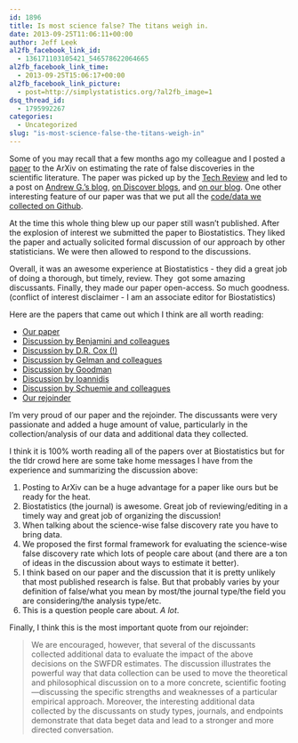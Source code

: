 ```yaml
---
id: 1896
title: Is most science false? The titans weigh in.
date: 2013-09-25T11:06:11+00:00
author: Jeff Leek
al2fb_facebook_link_id:
  - 136171103105421_546578622064665
al2fb_facebook_link_time:
  - 2013-09-25T15:06:17+00:00
al2fb_facebook_link_picture:
  - post=http://simplystatistics.org/?al2fb_image=1
dsq_thread_id:
  - 1795992267
categories:
  - Uncategorized
slug: "is-most-science-false-the-titans-weigh-in"
---
```

Some of you may recall that a few months ago my colleague and I posted a [paper](http://arxiv.org/pdf/1301.3718.pdf) to the ArXiv on estimating the rate of false discoveries in the scientific literature. The paper was picked up by the [Tech Review](http://m.technologyreview.com/view/510126/the-statistical-puzzle-over-how-much-biomedical-research-is-wrong/) and led to a post on [Andrew G.'s blog](http://andrewgelman.com/2013/01/24/i-dont-believe-the-paper-empirical-estimates-suggest-most-published-medical-research-is-true-that-is-the-claim-may-very-well-be-true-but-im-not-at-all-convinced-by-the-analysis-being-used/), [on Discover blogs](http://blogs.discovermagazine.com/neuroskeptic/2013/01/24/is-medical-science-really-86-true/#.UkLqWWTXis0), and [on our blog](http://simplystatistics.org/2013/01/24/why-i-disagree-with-andrew-gelmans-critique-of-my-paper-about-the-rate-of-false-discoveries-in-the-medical-literature/). One other interesting feature of our paper was that we put all the [code/data we collected on Github](https://github.com/jtleek/swfdr).

At the time this whole thing blew up our paper still wasn't published. After the explosion of interest we submitted the paper to Biostatistics. They liked the paper and actually solicited formal discussion of our approach by other statisticians. We were then allowed to respond to the discussions.

Overall, it was an awesome experience at Biostatistics - they did a great job of doing a thorough, but timely, review. They  got some amazing discussants. Finally, they made our paper open-access. So much goodness. (conflict of interest disclaimer - I am an associate editor for Biostatistics)

Here are the papers that came out which I think are all worth reading:

  * [Our paper](http://biostatistics.oxfordjournals.org/content/early/2013/09/24/biostatistics.kxt007.full)
  * [Discussion by Benjamini and colleagues](http://biostatistics.oxfordjournals.org/content/early/2013/09/24/biostatistics.kxt032.full)
  * [Discussion by D.R. Cox (!)](http://biostatistics.oxfordjournals.org/content/early/2013/09/24/biostatistics.kxt033.full)
  * [Discussion by Gelman and colleagues](http://biostatistics.oxfordjournals.org/content/early/2013/09/24/biostatistics.kxt034.full)
  * [Discussion by Goodman](http://biostatistics.oxfordjournals.org/content/early/2013/09/24/biostatistics.kxt035.full)
  * [Discussion by Ioannidis](http://biostatistics.oxfordjournals.org/content/early/2013/09/24/biostatistics.kxt036.full)
  * [Discussion by Schuemie and colleagues](http://biostatistics.oxfordjournals.org/content/early/2013/09/24/biostatistics.kxt037.full)
  * [Our rejoinder](http://biostatistics.oxfordjournals.org/content/early/2013/09/24/biostatistics.kxt038.full)

I'm very proud of our paper and the rejoinder. The discussants were very passionate and added a huge amount of value, particularly in the collection/analysis of our data and additional data they collected.

I think it is 100% worth reading all of the papers over at Biostatistics but for the tldr crowd here are some take home messages I have from the experience and summarizing the discussion above:

  1. Posting to ArXiv can be a huge advantage for a paper like ours but be ready for the heat.
  2. Biostatistics (the journal) is awesome. Great job of reviewing/editing in a timely way and great job of organizing the discussion!
  3. When talking about the science-wise false discovery rate you have to bring data.
  4. We proposed the first formal framework for evaluating the science-wise false discovery rate which lots of people care about (and there are a ton of ideas in the discussion about ways to estimate it better).
  5. I think based on our paper and the discussion that it is pretty unlikely that most published research is false. But that probably varies by your definition of false/what you mean by most/the journal type/the field you are considering/the analysis type/etc.
  6. This is a question people care about. _A lot_.

Finally, I think this is the most important quote from our rejoinder:

> We are encouraged, however, that several of the discussants collected additional data to evaluate the impact of the above decisions on the SWFDR estimates. The discussion illustrates the powerful way that data collection can be used to move the theoretical and philosophical discussion on to a more concrete, scientific footing—discussing the specific strengths and weaknesses of a particular empirical approach. Moreover, the interesting additional data collected by the discussants on study types, journals, and endpoints demonstrate that data beget data and lead to a stronger and more directed conversation.
